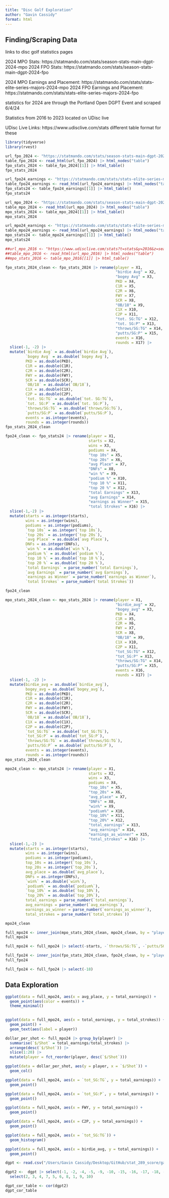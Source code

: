 ```yaml
---
title: "Disc Golf Exploration"
author: "Gavin Cassidy"
format: html
---
```


## Finding/Scraping Data

links to disc golf statistics pages

2024 MPO Stats: https://statmando.com/stats/season-stats-main-dgpt-2024-mpo
2024 FPO Stats: https://statmando.com/stats/season-stats-main-dgpt-2024-fpo

2024 MPO Earnings and Placement: https://statmando.com/stats/stats-elite-series-majors-2024-mpo
2024 FPO Earnings and Placement:
https://statmando.com/stats/stats-elite-series-majors-2024-fpo

statistics for 2024 are through the Portland Open DGPT Event and scraped 6/4/24

Statistics from 2016 to 2023 located on UDisc live

UDisc Live Links: https://www.udisclive.com/stats
different table format for these


```r
library(tidyverse)
library(rvest)
```



```r
url_fpo_2024 <- "https://statmando.com/stats/season-stats-main-dgpt-2024-fpo"
table_fpo_2024 <- read_html(url_fpo_2024) |> html_nodes("table")
fpo_stats_2024 <- table_fpo_2024[[1]] |> html_table()
fpo_stats_2024
```


```r
url_fpo24_earnings <- "https://statmando.com/stats/stats-elite-series-majors-2024-fpo"
table_fpo24_earnings <- read_html(url_fpo24_earnings) |> html_nodes("table")
fpo_stats24 <- table_fpo24_earnings[[1]] |> html_table()
fpo_stats24
```



```r
url_mpo_2024 <- "https://statmando.com/stats/season-stats-main-dgpt-2024-mpo"
table_mpo_2024 <- read_html(url_mpo_2024) |> html_nodes("table")
mpo_stats_2024 <- table_mpo_2024[[1]] |> html_table()
mpo_stats_2024
```

```r
url_mpo24_earnings <- "https://statmando.com/stats/stats-elite-series-majors-2024-mpo"
table_mpo24_earnings <- read_html(url_mpo24_earnings) |> html_nodes("table")
mpo_stats24 <- table_mpo24_earnings[[1]] |> html_table()
mpo_stats24
```



```r
##url_mpo_2016 <- "https://www.udisclive.com/stats?t=stats&y=2016&z=season"
##table_mpo_2016 <- read_html(url_mpo_2016) |> html_nodes("table")
##mpo_stats_2016 <- table_mpo_2016[[1]] |> html_table()
```



```r
fpo_stats_2024_clean <- fpo_stats_2024 |> rename(player = X1, 
                                                 "birdie Avg" = X2,
                                                 "bogey Avg" = X3, 
                                                 PKD = X4,
                                                 C1R = X5,
                                                 C2R = X6,
                                                 FWY = X7,
                                                 SCR = X8, 
                                                 "OB/18" = X9,
                                                 C1X = X10, 
                                                 C2P = X11,
                                                 "tot. SG:TG" = X12, 
                                                 "tot. SG:P" = X13, 
                                                 "throws/SG:TG" = X14, 
                                                 "putts/SG:P" = X15, 
                                                 events = X16, 
                                                 rounds = X17) |>
  slice(-1, -2) |>
  mutate(`birdie Avg` = as.double(`birdie Avg`),
         `bogey Avg` = as.double(`bogey Avg`),
         PKD = as.double(PKD), 
         C1R = as.double(C1R), 
         C2R = as.double(C2R),
         FWY = as.double(FWY),
         SCR = as.double(SCR),
         `OB/18` = as.double(`OB/18`),
         C1X = as.double(C1X),
         C2P = as.double(C2P), 
         `tot. SG:TG` = as.double(`tot. SG:TG`), 
         `tot. SG:P` = as.double(`tot. SG:P`),
         `throws/SG:TG` = as.double(`throws/SG:TG`), 
         `putts/SG:P` = as.double(`putts/SG:P`),
         events = as.integer(events),
         rounds = as.integer(rounds))
fpo_stats_2024_clean
```


```r
fpo24_clean <- fpo_stats24 |> rename(player = X1, 
                                     starts = X2,
                                     wins = X3, 
                                     podiums = X4, 
                                     "top 10s" = X5, 
                                     "top 20s" = X6,
                                     "avg Place" = X7, 
                                     "DNFs" = X8, 
                                     "win %" = X9,
                                     "podium %" = X10,
                                     "top 10 %" = X11,
                                     "top 20 %" = X12, 
                                     "total Earnings" = X13,
                                     "avg Earnings" = X14, 
                                     "earnings as Winner" = X15,
                                     "total Strokes" = X16) |>
  slice(-1,-2) |>
  mutate(starts = as.integer(starts), 
         wins = as.integer(wins), 
         podiums = as.integer(podiums), 
         `top 10s` = as.integer(`top 10s`),
         `top 20s` = as.integer(`top 20s`), 
         `avg Place` = as.double(`avg Place`),
         DNFs = as.integer(DNFs), 
         `win %` = as.double(`win %`),
         `podium %` = as.double(`podium %`), 
         `top 10 %` = as.double(`top 10 %`),
         `top 20 %` = as.double(`top 20 %`), 
         `total Earnings` = parse_number(`total Earnings`),
         `avg Earnings` = parse_number(`avg Earnings`),
         `earnings as Winner` = parse_number(`earnings as Winner`),
         `total Strokes` = parse_number(`total Strokes`))

fpo24_clean
```



```r
mpo_stats_2024_clean <- mpo_stats_2024 |> rename(player = X1, 
                                                 "birdie_avg" = X2,
                                                 "bogey_avg" = X3, 
                                                 PKD = X4,
                                                 C1R = X5, 
                                                 C2R = X6, 
                                                 FWY = X7,
                                                 SCR = X8, 
                                                 "OB/18" = X9,
                                                 C1X = X10,
                                                 C2P = X11,
                                                 "tot_SG:TG" = X12, 
                                                 "tot_SG:P" = X13, 
                                                 "throws/SG:TG" = X14, 
                                                 "putts/SG:P" = X15, 
                                                 events = X16, 
                                                 rounds = X17) |>
  slice(-1, -2) |>
  mutate(birdie_avg = as.double(`birdie_avg`),
         bogey_avg = as.double(`bogey_avg`),
         PKD = as.double(PKD), 
         C1R = as.double(C1R), 
         C2R = as.double(C2R),
         FWY = as.double(FWY),
         SCR = as.double(SCR),
         `OB/18` = as.double(`OB/18`),
         C1X = as.double(C1X),
         C2P = as.double(C2P), 
         `tot_SG:TG` = as.double(`tot_SG:TG`), 
         `tot_SG:P` = as.double(`tot_SG:P`),
         `throws/SG:TG` = as.double(`throws/SG:TG`), 
         `putts/SG:P` = as.double(`putts/SG:P`),
         events = as.integer(events),
         rounds = as.integer(rounds))
mpo_stats_2024_clean
```


```r
mpo24_clean <- mpo_stats24 |> rename(player = X1, 
                                     starts = X2,
                                     wins = X3, 
                                     podiums = X4, 
                                     "top_10s" = X5, 
                                     "top_20s" = X6,
                                     "avg_place" = X7, 
                                     "DNFs" = X8, 
                                     "win%" = X9,
                                     "podium%" = X10,
                                     "top_10%" = X11,
                                     "top_20%" = X12, 
                                     "total_earnings" = X13,
                                     "avg_earnings" = X14, 
                                     "earnings_as_winner" = X15,
                                     "total_strokes" = X16) |>
  slice(-1,-2) |>
  mutate(starts = as.integer(starts), 
         wins = as.integer(wins), 
         podiums = as.integer(podiums), 
         top_10s = as.integer(`top_10s`),
         top_20s = as.integer(`top_20s`), 
         avg_place = as.double(`avg_place`),
         DNFs = as.integer(DNFs), 
         `win%` = as.double(`win%`),
         `podium%` = as.double(`podium%`), 
         `top_10%` = as.double(`top_10%`),
         `top_20%` = as.double(`top_20%`), 
         total_earnings = parse_number(`total_earnings`),
         avg_earnings = parse_number(`avg_earnings`),
         earnings_as_winner = parse_number(`earnings_as_winner`),
         total_strokes = parse_number(`total_strokes`))

mpo24_clean
```

```r
full_mpo24 <- inner_join(mpo_stats_2024_clean, mpo24_clean, by = "player")
full_mpo24
```

```r
full_mpo24 <- full_mpo24 |> select(-starts, -`throws/SG:TG`, -`putts/SG:P`, -DNFs, -`win%`, -`podium%`, -earnings_as_winner)
```

```r
full_fpo24 <- inner_join(fpo_stats_2024_clean, fpo24_clean, by = "player")
full_fpo24
```

```r
full_fpo24 <- full_fpo24 |> select(-18)
```




## Data Exploration

```r
ggplot(data = full_mpo24, aes(x = avg_place, y = total_earnings)) +
  geom_point(aes(color = events)) +
  theme_minimal()
  
```

```r
ggplot(data = full_mpo24, aes(x = total_earnings, y = total_strokes)) +
  geom_point() +
  geom_text(aes(label = player))
```

```r
dollar_per_shot <- full_mpo24 |> group_by(player) |> 
  summarise(`$/Shot` = total_earnings/total_strokes) |>
  arrange(desc(`$/Shot`)) |>
  slice(1:20) |>
  mutate(player = fct_reorder(player, desc(`$/Shot`)))
```

```r
ggplot(data = dollar_per_shot, aes(y = player, x = `$/Shot`)) +
  geom_col()
```

```r
ggplot(data = full_mpo24, aes(x = `tot_SG:TG`, y = total_earnings)) +
  geom_point()
```

```r
ggplot(data = full_mpo24, aes(x = `tot_SG:P`, y = total_earnings)) +
  geom_point()
```

```r
ggplot(data = full_mpo24, aes(x = FWY, y = total_earnings)) +
  geom_point()
```

```r
ggplot(data = full_mpo24, aes(x = C2P, y = total_earnings)) +
  geom_point()
```

```r
ggplot(data = full_mpo24, aes(x = `tot_SG:TG`)) +
  geom_histogram()
```


```r
ggplot(data = full_mpo24, aes(x = birdie_avg, y = total_earnings)) +
  geom_point()
```

```r
dgpt <- read.csv("/Users/Gavin Cassidy/Desktop/GitHub/stat_289_score/gacass21/data repo/DGPT.csv")

dgpt2 <-  dgpt |> select(-1, -2, -4, -5, -9, -10, -15, -16, -17, -18, -20, -21, -22, -23, -25) |>
  select(2, 3, 4, 7, 5, 6, 8, 1, 9, 10)

dgpt_cor_table <- cor(dgpt2)
dgpt_cor_table

```


